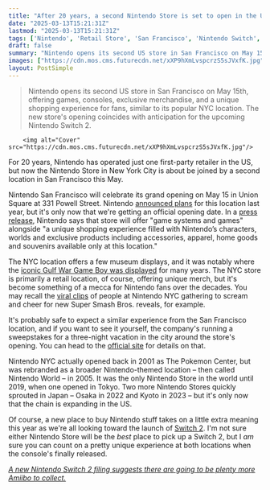 ```yaml
---
title: "After 20 years, a second Nintendo Store is set to open in the US this May"
date: "2025-03-13T15:21:31Z"
lastmod: "2025-03-13T15:21:31Z"
tags: ['Nintendo', 'Retail Store', 'San Francisco', 'Nintendo Switch', 'Gaming Merchandise', 'Amiibo']
draft: false
summary: "Nintendo opens its second US store in San Francisco on May 15th, offering games, consoles, exclusive merchandise, and a unique shopping experience for fans, similar to its popular NYC location.  The new store's opening coincides with anticipation for the upcoming Nintendo Switch 2."
images: ["https://cdn.mos.cms.futurecdn.net/xXP9hXmLvspcrzS5sJVxfK.jpg"]
layout: PostSimple
---
```

> Nintendo opens its second US store in San Francisco on May 15th, offering games, consoles, exclusive merchandise, and a unique shopping experience for fans, similar to its popular NYC location.  The new store's opening coincides with anticipation for the upcoming Nintendo Switch 2.


        <img alt="Cover" src="https://cdn.mos.cms.futurecdn.net/xXP9hXmLvspcrzS5sJVxfK.jpg"/>
        
For 20 years, Nintendo has operated just one first-party retailer in the US, but now the Nintendo Store in New York City is about be joined by a second location in San Francisco this May.

Nintendo San Francisco will celebrate its grand opening on May 15 in Union Square at 331 Powell Street. Nintendo [announced plans](https://www.nintendo.com/us/whatsnew/nintendo-announces-plans-for-official-store-in-san-francisco/?srsltid=AfmBOop4L4KmRbPPJbp_aFxZIOAFhgOny1pZYAzGd9JgP1-gvPOKTUQx) for this location last year, but it's only now that we're getting an official opening date. In a [press release](https://www.businesswire.com/news/home/20250312151572/en/), Nintendo says that store will offer "game systems and games" alongside "a unique shopping experience filled with Nintendo’s characters, worlds and exclusive products including accessories, apparel, home goods and souvenirs available only at this location."

The NYC location offers a few museum displays, and it was notably where the [iconic Gulf War Game Boy was displayed](https://www.gamesradar.com/the-iconic-gulf-war-nintendo-game-boy-is-heading-into-retirement/) for many years. The NYC store is primarily a retail location, of course, offering unique merch, but it's become something of a mecca for Nintendo fans over the decades. You may recall the [viral clips](https://www.youtube.com/watch?v=CMeYV8Gbpd4) of people at Nintendo NYC gathering to scream and cheer for new Super Smash Bros. reveals, for example.

It's probably safe to expect a similar experience from the San Francisco location, and if you want to see it yourself, the company's running a sweepstakes for a three-night vacation in the city around the store's opening. You can head to the [official site](https://my.nintendo.com/rewards/0347dfdfd78e4195) for details on that.

Nintendo NYC actually opened back in 2001 as The Pokemon Center, but was rebranded as a broader Nintendo-themed location – then called Nintendo World – in 2005. It was the only Nintendo Store in the world until 2019, when one opened in Tokyo. Two more Nintendo Stores quickly sprouted in Japan – Osaka in 2022 and Kyoto in 2023 – but it's only now that the chain is expanding in the US.

Of course, a new place to buy Nintendo stuff takes on a little extra meaning this year as we're all looking toward the launch of [Switch 2](https://www.gamesradar.com/nintendo-switch-2-guide/). I'm not sure either Nintendo Store will be the *best* place to pick up a Switch 2, but I *am* sure you can count on a pretty unique experience at both locations when the console's finally released.

[<em>A new Nintendo Switch 2 filing suggests there are going to be plenty more Amiibo to collect.</em>](https://www.gamesradar.com/platforms/nintendo-switch-2/new-nintendo-switch-2-filing-answers-my-prayers-both-usb-c-ports-can-charge-and-nfc-support-suggests-those-223-amiibo-are-about-to-have-new-friends/)
        